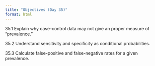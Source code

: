 ```yaml
---
title: "Objectives (Day 35)"
format: html
---
```


35.1 Explain why case-control data may not give an proper measure of "prevalence."

35.2 Understand sensitivity and specificity as conditional probabilities.

35.3 Calculate false-positive and false-negative rates for a given prevalence.

